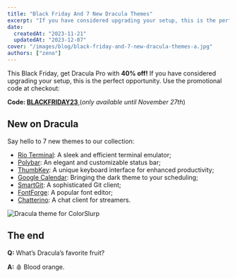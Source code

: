 ```yaml
---
title: "Black Friday And 7 New Dracula Themes"
excerpt: "If you have considered upgrading your setup, this is the perfect opportunity."
date:
  createdAt: "2023-11-21"
  updatedAt: "2023-12-07"
cover: "/images/blog/black-friday-and-7-new-dracula-themes-a.jpg"
authors: ["zeno"]
---
```


This Black Friday, get Dracula Pro with **40% off!** If you have considered upgrading your setup, this is the perfect opportunity. Use the promotional code at checkout:

**Code: [BLACKFRIDAY23](https://draculatheme.gumroad.com/l/dracula-pro/blackfriday23)**[ ](https://draculatheme.gumroad.com/l/dracula-pro/blackfriday23)(_only available until November 27th_)

## New on Dracula

Say hello to 7 new themes to our collection:

- [Rio Terminal](/rio-terminal): A sleek and efficient terminal emulator;
- [Polybar](/polybar): An elegant and customizable status bar;
- [ThumbKey](/thumb-key): A unique keyboard interface for enhanced productivity;
- [Google Calendar](/google-calendar): Bringing the dark theme to your scheduling;
- [SmartGit](/smartgit): A sophisticated Git client;
- [FontForge](/fontforge): A popular font editor;
- [Chatterino](/chatterino): A chat client for streamers.

![Dracula theme for ColorSlurp](/images/blog/black-friday-and-7-new-dracula-themes-b.jpg)

## The end

**Q:** What’s Dracula’s favorite fruit?

**A:** 🩸 Blood orange.
